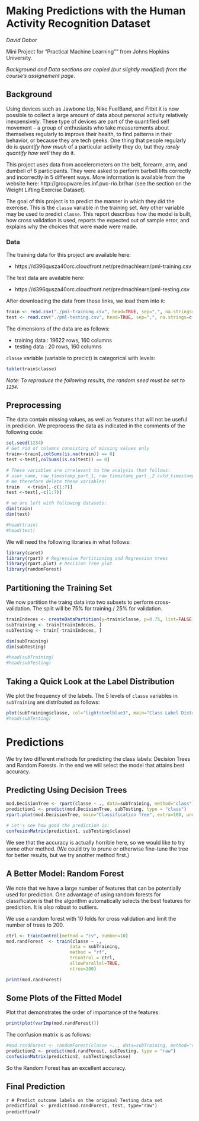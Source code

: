 # Making Predictions with the Human Activity Recognition Dataset

_David Dobor_ 

Mini Project for “Practical Machine Learning”" from Johns Hopkins University.

_Background and Data sections are copied (but slightly modified) from the course’s assignement page_.


## Background

Using devices such as Jawbone Up, Nike FuelBand, and Fitbit it is now possible to collect a large amount of data about personal activity relatively inexpensively. These type of devices are part of the quantified self movement – a group of enthusiasts who take measurements about themselves regularly to improve their health, to find patterns in their behavior, or because they are tech geeks. One thing that people regularly do is _quantify how much_ of a particular activity they do, but they _rarely quantify how well_ they do it. 

This project uses data from accelerometers on the belt, forearm, arm, and dumbell of 6 participants. They were asked to perform barbell lifts correctly and incorrectly in 5 different ways. More information is available from the website here: http://groupware.les.inf.puc-rio.br/har (see the section on the Weight Lifting Exercise Dataset).

The goal of this project is to predict the manner in which they did the exercise. This is the `classe` variable in the training set. Any other variable may be used to predict `classe`. This report describes how the model is built, how cross validation is used, reports the expected out of sample error, and explains why the choices that were made were made.

### Data

The training data for this project are available here:

+ https://d396qusza40orc.cloudfront.net/predmachlearn/pml-training.csv

The test data are available here:

+ https://d396qusza40orc.cloudfront.net/predmachlearn/pml-testing.csv


After downloading the data from these links, we load them into `R`:

```r
train <- read.csv("./pml-training.csv", head=TRUE, sep=",", na.strings=c("NA","#DIV/0!","")) 
test <- read.csv("./pml-testing.csv", head=TRUE, sep=",", na.strings=c("NA","#DIV/0!",""))
```


The dimensions of the data are as follows:

+ training data : 19622 rows,  160 columns
+ testing data  :    20 rows,  160 columns

`classe` variable (variable to precict) is categorical with levels: 
```r
table(train$classe)
```


_Note: To reproduce the following results, the random seed must be set to `1234`._

## Preprocessing 

The data contain missing values, as well as features that will not be useful in predicion. We preprocess the data as indicated in the comments of the following code:

```r
set.seed(1234)
# Get rid of columns consisting of missing values only
train<-train[,colSums(is.na(train)) == 0]
test <-test[,colSums(is.na(test)) == 0]

# These variables are irrelevant to the analysis that follows:
# user_name, raw_timestamp_part_1, raw_timestamp_part_,2 cvtd_timestamp, new_window, and  num_window (columns 1 to 7). 
# We therefore delete these variables:
train   <-train[,-c(1:7)]
test <-test[,-c(1:7)]

# we are left with following datasets:
dim(train)
dim(test)

#head(train)
#head(test)
```

We will need the following libraries in what follows:
```r
library(caret)
library(rpart) # Regressive Partitioning and Regression trees
library(rpart.plot) # Decision Tree plot
library(randomForest)
```

## Partitioning the Training Set
We now partition the traing data into two subsets to perform cross-validation. 
The split will be 75% for training / 25% for validation.

```r
trainIndeces <- createDataPartition(y=train$classe, p=0.75, list=FALSE)
subTraining <- train[trainIndeces, ] 
subTesting <- train[-trainIndeces, ]

dim(subTraining)
dim(subTesting)

#head(subTraining)
#head(subTesting)
```

## Taking a Quick Look at the Label Distribution
We plot the frequency of the labels. The 5 levels of `classe` variables in `subTraining` are distributed as follows:

```r
plot(subTraining$classe, col="lightsteelblue3", main="Class Label Distribution in the subTraining Data", xlab="Class Labels", ylab="Frequency")
#head(subTesting)
```

# Predictions
We try two different methods for predicting the class labels: Decision Trees and Random Forests. In the end we will select the model that attains best accuracy. 

## Predicting Using Decision Trees 

```r
mod.DecisionTree <- rpart(classe ~ ., data=subTraining, method="class")
prediction1 <- predict(mod.DecisionTree, subTesting, type = "class")
rpart.plot(mod.DecisionTree, main="Classification Tree", extra=100, under=TRUE, faclen=0)

# Let's see how good the prediction is:
confusionMatrix(prediction1, subTesting$classe)
```

We see that the accuracy is actually horrible here, so we would like to try some other method.
(We could try to prune or otherwise fine-tune the tree for better results, but we try another method first.)



## A Better Model: Random Forest 

We note that we have a large number of features that can be potentially used for prediction. One advantage of using random forests for classificaton is that the algorithm automatically selects the best features for prediction. It is also robust to outliers. 

We use a random forest with 10 folds for cross validation and limit the number of trees to 200. 

```r

ctrl <- trainControl(method = "cv", number=10)
mod.randForest  <- train(classe ~ .,
                        data = subTraining,
                        method = "rf",  
                        trControl = ctrl,
                        allowParallel=TRUE,
                        ntree=200)

print(mod.randForest)
```


## Some Plots of the Fitted Model

Plot that demonstrates the order of importance of the features:

```r
print(plot(varImp(mod.randForest)))
```

The confusion matrix is as follows:

```r
#mod.randForest <- randomForest(classe ~. , data=subTraining, method="class")
prediction2 <- predict(mod.randForest, subTesting, type = "raw")
confusionMatrix(prediction2, subTesting$classe)
```

So the Random Forest has an excellent accuracy. 


## Final Prediction        

```r
# Predict outcome labels on the original Testing data set
predictfinal <- predict(mod.randForest, test, type="raw")
predictfinal
```r





